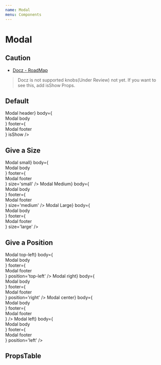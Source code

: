 ```yaml
---
name: Modal
menu: Components
---
```




# Modal

## Caution
- [Docz - RoadMap](http://feedback.docz.site/roadmap?sort=trending)

> Docz is not supported knobs(Under Review) not yet. If you want to see this, add isShow Props.

## Default

<Playground>
  <Modal
    header={<div>Modal header</div>}
    body={<div>Modal body</div>}
    footer={<div>Modal footer</div>}
    isShow
  />
</Playground>

## Give a Size

<Playground>
  <Modal
    header={<div>Modal small</div>}
    body={<div>Modal body</div>}
    footer={<div>Modal footer</div>}
    size='small'
  />
  <Modal
    header={<div>Modal Medium</div>}
    body={<div>Modal body</div>}
    footer={<div>Modal footer</div>}
    size='medium'
  />
  <Modal
    header={<div>Modal Large</div>}
    body={<div>Modal body</div>}
    footer={<div>Modal footer</div>}
    size='large'
  />
</Playground>

## Give a Position

<Playground>
  <Modal
    header={<div>Modal top-left</div>}
    body={<div>Modal body</div>}
    footer={<div>Modal footer</div>}
    position='top-left'
  />
  <Modal
    header={<div>Modal right</div>}
    body={<div>Modal body</div>}
    footer={<div>Modal footer</div>}
    position='right'
  />
  <Modal
    header={<div>Modal center</div>}
    body={<div>Modal body</div>}
    footer={<div>Modal footer</div>}
  />
  <Modal
    header={<div>Modal left</div>}
    body={<div>Modal body</div>}
    footer={<div>Modal footer</div>}
    position='left'
  />
</Playground>

## PropsTable

<Props of={ModalPropsTable} />
